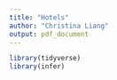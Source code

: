 ```yaml
---
title: "Hotels"
author: "Christina Liang"
output: pdf_document
---
```

```r
library(tidyverse)
library(infer)
```



